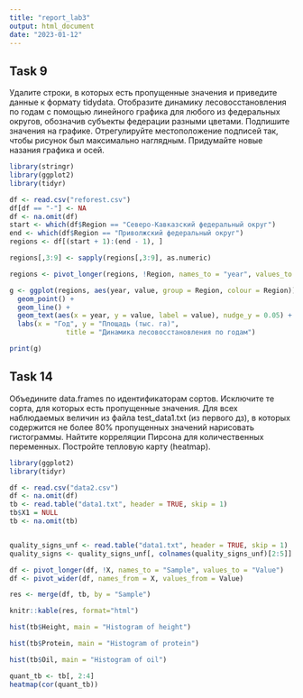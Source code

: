 ```yaml
---
title: "report_lab3"
output: html_document
date: "2023-01-12"
---
```

## Task 9
Удалите строки, в которых есть пропущенные значения и приведите данные к формату tidydata. Отобразите динамику лесовосстановления по годам с помощью линейного графика для любого из федеральных округов, обозначив субъекты федерации разными цветами. Подпишите значения на графике. Отрегулируйте местоположение подписей так, чтобы рисунок был максимально наглядным. Придумайте новые назания графика и осей.
```r
library(stringr)
library(ggplot2)
library(tidyr)

df <- read.csv("reforest.csv")
df[df == "-"] <- NA
df <- na.omit(df)
start <- which(df$Region == "Северо-Кавказский федеральный округ")
end <- which(df$Region == "Приволжский федеральный округ")
regions <- df[(start + 1):(end - 1), ]

regions[,3:9] <- sapply(regions[,3:9], as.numeric)

regions <- pivot_longer(regions, !Region, names_to = "year", values_to = "value")

g <- ggplot(regions, aes(year, value, group = Region, colour = Region)) +
  geom_point() +
  geom_line() +
  geom_text(aes(x = year, y = value, label = value), nudge_y = 0.05) +
  labs(x = "Год", y = "Площадь (тыс. га)", 
              title = "Динамика лесовосстановления по годам")

print(g)
```

## Task 14
Объедините data.frames по идентификаторам сортов. Исключите те сорта, для которых есть пропущенные значения. Для всех наблюдаемых величин из файла test_data1.txt (из первого дз), в которых содержится не более 80% пропущенных значений нарисовать гистограммы. Найтите корреляции Пирсона для количественных переменных. Постройте тепловую карту (heatmap).
```r
library(ggplot2)
library(tidyr)

df <- read.csv("data2.csv")
df <- na.omit(df)
tb <- read.table("data1.txt", header = TRUE, skip = 1)
tb$X1 = NULL
tb <- na.omit(tb)


quality_signs_unf <- read.table("data1.txt", header = TRUE, skip = 1)
quality_signs <- quality_signs_unf[, colnames(quality_signs_unf)[2:5]] |> drop_na()

df <- pivot_longer(df, !X, names_to = "Sample", values_to = "Value") 
df <- pivot_wider(df, names_from = X, values_from = Value)

res <- merge(df, tb, by = "Sample")

knitr::kable(res, format="html")

```
```r
hist(tb$Height, main = "Histogram of height")
```

```r
hist(tb$Protein, main = "Histogram of protein")
```
```r
hist(tb$Oil, main = "Histogram of oil")
```
```r
quant_tb <- tb[, 2:4]
heatmap(cor(quant_tb))
```


